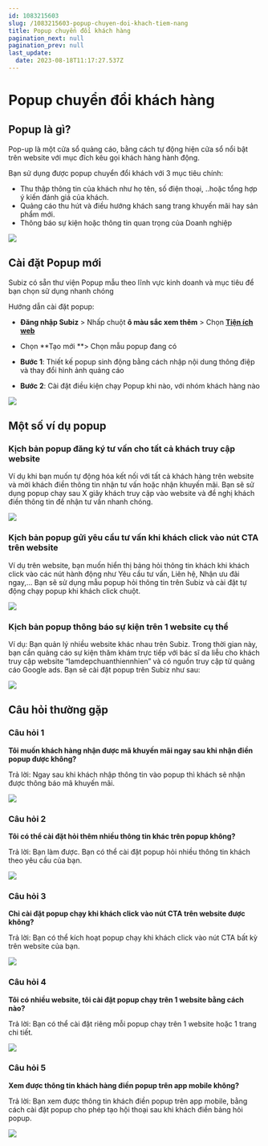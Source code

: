 ```yaml
---
id: 1083215603
slug: /1083215603-popup-chuyen-doi-khach-tiem-nang
title: Popup chuyển đổi khách hàng
pagination_next: null
pagination_prev: null
last_update:
  date: 2023-08-18T11:17:27.537Z
---
```


# Popup chuyển đổi khách hàng



## Popup là gì?


Pop-up là một cửa sổ quảng cáo, bằng cách tự động hiện cửa sổ nổi bật trên website với mục đích kêu gọi khách hàng hành động. 



Bạn sử dụng được popup chuyển đổi khách với 3 mục tiêu chính:

- Thu thập thông tin của khách như họ tên, số điện thoại, ..hoặc tổng hợp ý kiến đánh giá của khách.
- Quảng cáo thu hút và điều hướng khách sang trang khuyến mãi hay sản phẩm mới.
- Thông báo sự kiện hoặc thông tin quan trọng của Doanh nghiệp


![](https://vcdn.subiz-cdn.com/file/fisgyrbuikmjytkxyuey_acpxkgumifuoofoosble/unnamed.png)

## Cài đặt Popup mới


Subiz có sẵn thư viện Popup mẫu theo lĩnh vực kinh doanh và mục tiêu để bạn chọn sử dụng nhanh chóng



Hướng dẫn cài đặt popup:

- **Đăng nhập Subiz** &gt; Nhấp chuột **ô màu sắc xem thêm** &gt; Chọn **[Tiện ích web](https://app.subiz.com.vn/web_plugin)**
- Chọn **Tạo mới **&gt; Chọn mẫu popup đang có

- **Bước 1**: Thiết kế popup sinh động bằng cách nhập nội dung thông điệp và thay đổi hình ảnh quảng cáo
- **Bước 2**: Cài đặt điều kiện chạy Popup khi nào, với nhóm khách hàng nào




![](https://vcdn.subiz-cdn.com/file/fisgyrdmdmcdvhetzwxg_acpxkgumifuoofoosble/unnamed.png)

## Một số ví dụ popup

### Kịch bản popup đăng ký tư vấn cho tất cả khách truy cập website


Ví dụ khi bạn muốn tự động hóa kết nối với tất cả khách hàng trên website và mời khách điền thông tin nhận tư vấn hoặc nhận khuyến mãi. Bạn sẽ sử dụng popup chạy sau X giây khách truy cập vào website và đề nghị khách điền thông tin để nhận tư vấn nhanh chóng.




![](https://vcdn.subiz-cdn.com/file/fisgyrdmhthtsnfeuxsm_acpxkgumifuoofoosble/unnamed.png)





### Kịch bản popup gửi yêu cầu tư vấn khi khách click vào nút CTA trên website


Ví dụ trên website, bạn muốn hiển thị bảng hỏi thông tin khách khi khách click vào các nút hành động như Yêu cầu tư vấn, Liên hệ, Nhận ưu đãi ngay,... Bạn sẽ sử dụng mẫu popup hỏi thông tin trên Subiz và cài đặt tự động chạy popup khi khách click chuột.




![](https://vcdn.subiz-cdn.com/file/fisgyrbvcrwzycpdjmrb_acpxkgumifuoofoosble/unnamed.png)

### Kịch bản popup thông báo sự kiện trên 1 website cụ thể


Ví dụ: Bạn quản lý nhiều website khác nhau trên Subiz. Trong thời gian này, bạn cần quảng cáo sự kiện thăm khám trực tiếp với bác sĩ da liễu cho khách truy cập website “lamdepchuanthiennhien” và có nguồn truy cập từ quảng cáo Google ads. Bạn sẽ cài đặt popup trên Subiz như sau:


![](https://vcdn.subiz-cdn.com/file/fisgyrbvldhkbirtvmhj_acpxkgumifuoofoosble/unnamed.png)



## Câu hỏi thường gặp

### Câu hỏi 1


**Tôi muốn khách hàng nhận được mã khuyến mãi ngay sau khi nhận điền popup được không?**

Trả lời: Ngay sau khi khách nhập thông tin vào popup thì khách sẽ nhận được thông báo mã khuyến mãi. 


![](https://vcdn.subiz-cdn.com/file/fisgyrbvtryajrykwpor_acpxkgumifuoofoosble/unnamed.png)



### Câu hỏi 2


**Tôi có thể cài đặt hỏi thêm nhiều thông tin khác trên popup không?**

Trả lời: Bạn làm được. Bạn có thể cài đặt popup hỏi nhiều thông tin khách theo yêu cầu của bạn.


![](https://vcdn.subiz-cdn.com/file/fisgyrbvyiztjmcmuncn_acpxkgumifuoofoosble/unnamed.png)









### Câu hỏi 3


**Chỉ cài đặt popup chạy khi khách click vào nút CTA trên website được không?**



Trả lời: Bạn có thể kích hoạt popup chạy khi khách click vào nút CTA bất kỳ trên website của bạn.


![](https://vcdn.subiz-cdn.com/file/fisgyrbwdngthywljjla_acpxkgumifuoofoosble/unnamed.png)

### Câu hỏi 4


**Tôi có nhiều website, tôi cài đặt popup chạy trên 1 website bằng cách nào?**



Trả lời: Bạn có thể cài đặt riêng mỗi popup chạy trên 1 website hoặc 1 trang chi tiết.




![](https://vcdn.subiz-cdn.com/file/fisgyrbwhnwkecqpvlze_acpxkgumifuoofoosble/unnamed.png)

### Câu hỏi 5


**Xem được thông tin khách hàng điền popup trên app mobile không?**



Trả lời: Bạn xem được thông tin khách điền popup trên app mobile, bằng cách cài đặt popup cho phép tạo hội thoại sau khi khách điền bảng hỏi popup.


![](https://vcdn.subiz-cdn.com/file/fisgyrbwmdajbggzteym_acpxkgumifuoofoosble/unnamed.png)